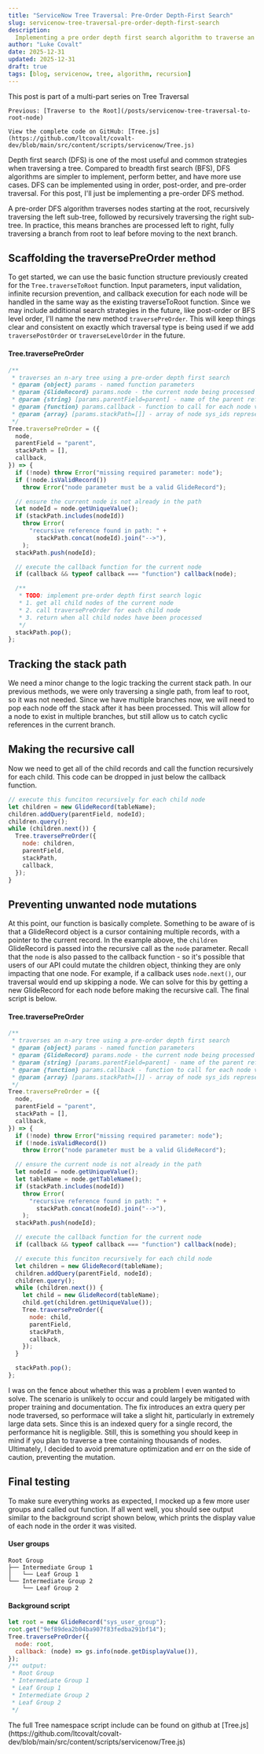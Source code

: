```yaml
---
title: "ServiceNow Tree Traversal: Pre-Order Depth-First Search"
slug: servicenow-tree-traversal-pre-order-depth-first-search
description:
  Implementing a pre order depth first search algorithm to traverse an n-ary/generic tree
author: "Luke Covalt"
date: 2025-12-31
updated: 2025-12-31
draft: true
tags: [blog, servicenow, tree, algorithm, recursion]
---
```


<Alert type="info">
	This post is part of a multi-part series on Tree Traversal  
	
	Previous: [Traverse to the Root](/posts/servicenow-tree-traversal-to-root-node)

	View the complete code on GitHub: [Tree.js](https://github.com/ltcovalt/covalt-dev/blob/main/src/content/scripts/servicenow/Tree.js)
</Alert>

Depth first search (DFS) is one of the most useful and common strategies when
traversing a tree. Compared to breadth first search (BFS), DFS algorithms are
simpler to implement, perform better, and have more use cases. DFS can be
implemented using in order, post-order, and pre-order traversal. For this post,
I'll just be implementing a pre-order DFS method.

A pre-order DFS algorithm traverses nodes starting at the root, recursively
traversing the left sub-tree, followed by recursively traversing the right
sub-tree. In practice, this means branches are processed left to right, fully
traversing a branch from root to leaf before moving to the next branch.

## Scaffolding the traversePreOrder method

To get started, we can use the basic function structure previously created for
the `Tree.traverseToRoot` function. Input parameters, input validation, infinite
recursion prevention, and callback execution for each node will be handled in
the same way as the existing traverseToRoot function. Since we may include
additional search strategies in the future, like post-order or BFS level order,
I'll name the new method `traversePreOrder`. This will keep things clear and
consistent on exactly which traversal type is being used if we add
`traversePostOrder` or `traverseLevelOrder` in the future.

#### Tree.traversePreOrder

```js
/**
 * traverses an n-ary tree using a pre-order depth first search
 * @param {object} params - named function parameters
 * @param {GlideRecord} params.node - the current node being processed
 * @param {string} [params.parentField=parent] - name of the parent reference field
 * @param {function} params.callback - function to call for each node visited
 * @param {array} [params.stackPath=[]] - array of node sys_ids representing the current path of nodes already visited
 */
Tree.traversePreOrder = ({
  node,
  parentField = "parent",
  stackPath = [],
  callback,
}) => {
  if (!node) throw Error("missing required parameter: node");
  if (!node.isValidRecord())
    throw Error("node parameter must be a valid GlideRecord");

  // ensure the current node is not already in the path
  let nodeId = node.getUniqueValue();
  if (stackPath.includes(nodeId))
    throw Error(
      "recursive reference found in path: " +
        stackPath.concat(nodeId).join("-->"),
    );
  stackPath.push(nodeId);

  // execute the callback function for the current node
  if (callback && typeof callback === "function") callback(node);

  /**
   * TODO: implement pre-order depth first search logic
   * 1. get all child nodes of the current node
   * 2. call traversePreOrder for each child node
   * 3. return when all child nodes have been processed
   */
  stackPath.pop();
};
```

## Tracking the stack path

We need a minor change to the logic tracking the current stack path. In our
previous methods, we were only traversing a single path, from leaf to root, so
it was not needed. Since we have multiple branches now, we will need to pop each
node off the stack after it has been processed. This will allow for a node to
exist in multiple branches, but still allow us to catch cyclic references in the
current branch.

## Making the recursive call

Now we need to get all of the child records and call the function recursively
for each child. This code can be dropped in just below the callback function.

```js
// execute this funciton recursively for each child node
let children = new GlideRecord(tableName);
children.addQuery(parentField, nodeId);
children.query();
while (children.next()) {
  Tree.traversePreOrder({
    node: children,
    parentField,
    stackPath,
    callback,
  });
}
```

## Preventing unwanted node mutations

At this point, our function is basically complete. Something to be aware of is
that a GlideRecord object is a cursor containing multiple records, with a
pointer to the current record. In the example above, the `children` GlideRecord
is passed into the recursive call as the `node` parameter. Recall that the
`node` is also passed to the callback function - so it's possible that users of
our API could mutate the children object, thinking they are only impacting that
one node. For example, if a callback uses `node.next()`, our traversal would end
up skipping a node. We can solve for this by getting a new GlideRecord for each
node before making the recursive call. The final script is below.

#### Tree.traversePreOrder

```js
/**
 * traverses an n-ary tree using a pre-order depth first search
 * @param {object} params - named function parameters
 * @param {GlideRecord} params.node - the current node being processed
 * @param {string} [params.parentField=parent] - name of the parent reference field
 * @param {function} params.callback - function to call for each node visited
 * @param {array} [params.stackPath=[]] - array of node sys_ids representing the current path of nodes already visited
 */
Tree.traversePreOrder = ({
  node,
  parentField = "parent",
  stackPath = [],
  callback,
}) => {
  if (!node) throw Error("missing required parameter: node");
  if (!node.isValidRecord())
    throw Error("node parameter must be a valid GlideRecord");

  // ensure the current node is not already in the path
  let nodeId = node.getUniqueValue();
  let tableName = node.getTableName();
  if (stackPath.includes(nodeId))
    throw Error(
      "recursive reference found in path: " +
        stackPath.concat(nodeId).join("-->"),
    );
  stackPath.push(nodeId);

  // execute the callback function for the current node
  if (callback && typeof callback === "function") callback(node);

  // execute this funciton recursively for each child node
  let children = new GlideRecord(tableName);
  children.addQuery(parentField, nodeId);
  children.query();
  while (children.next()) {
    let child = new GlideRecord(tableName);
    child.get(children.getUniqueValue());
    Tree.traversePreOrder({
      node: child,
      parentField,
      stackPath,
      callback,
    });
  }

  stackPath.pop();
};
```

I was on the fence about whether this was a problem I even wanted to solve. The
scenario is unlikely to occur and could largely be mitigated with proper
training and documentation. The fix introduces an extra query per node
traversed, so performace will take a slight hit, particularly in extremely large
data sets. Since this is an indexed query for a single record, the performance
hit is negligible. Still, this is something you should keep in mind if you plan
to traverse a tree containing thousands of nodes. Ultimately, I decided to avoid
premature optimization and err on the side of caution, preventing the mutation.

## Final testing

To make sure everything works as expected, I mocked up a few more user groups
and called out function. If all went well, you should see output similar to the
background script shown below, which prints the display value of each node in
the order it was visited.

#### User groups

```
Root Group
├── Intermediate Group 1
│	└── Leaf Group 1
└── Intermediate Group 2
	└── Leaf Group 2
```

#### Background script

```js
let root = new GlideRecord("sys_user_group");
root.get("9ef89dea2b04ba907f83fedba291bf14");
Tree.traversePreOrder({
  node: root,
  callback: (node) => gs.info(node.getDisplayValue()),
});
/** output:
 * Root Group
 * Intermediate Group 1
 * Leaf Group 1
 * Intermediate Group 2
 * Leaf Group 2
 */
```

<Alert type="note">
  The full Tree namespace script include can be found on github at
  [Tree.js](https://github.com/ltcovalt/covalt-dev/blob/main/src/content/scripts/servicenow/Tree.js)
</Alert>
